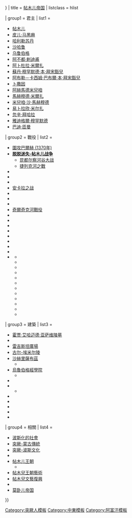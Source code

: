 {{Navbox
| name = 帖木兒帝國
| state = {{{state|{{{1|<includeonly>collapsed</includeonly>}}}}}}
| title = [[帖木儿帝国]] 
| listclass = hlist

| group1 = 君主
| list1 =
* [[帖木儿]]
* [[皮儿·马黑麻]]
* [[哈利勒苏丹]]
* [[沙哈鲁]]
* [[乌鲁伯格]]
* [[阿不都·剌迪甫]]
* [[阿卜杜拉·米爾扎]]
* [[蘇丹·穆罕默德·本·拜宋豁兒]]
* [[阿布勒－卡西姆·巴布爾·本·拜宋豁兒]]
* [[卜撒因]]
* [[阿赫馬德米兒咱]]
* [[馬赫穆德·米爾扎]]
* [[米兒咱·沙·馬赫穆德]]
* [[易卜拉欣·米尔扎]]
* [[忽辛·拜哈拉]]
* [[雅迪格爾·穆罕默德]]
* [[巴迪·匝曼]]

| group2 = 戰役
| list2 = 

* [[圍攻巴爾赫 (1370年)]]
* '''[[脱脱迷失-帖木儿战争]]'''
** [[昆都尔察河谷大战]]
** [[捷列克河之戰]]
* {{le|帖木兒入侵格魯吉亞|Timur's invasions of Georgia}}
* {{le|卡拉-德拉隘口之戰|Battle of Qara-Derrah Pass}}
* {{le|阿爾加米運河戰役|Battle of Algami Canal}}
* [[安卡拉之战]]
* {{le|納希切萬戰役 (1406年)|Battle of Nakhchivan (1406)}}
* {{le|圍攻沙鹿海牙|Siege of Shahrukhiya}}
* {{le|卡拉巴赫之戰|Battle of Qarabagh}}
* [[奇爾奇克河戰役]]
* {{le|撒馬爾罕圍城戰 (1497年)|Siege of Samarkand (1497)}}
* {{le|薩爾-普爾戰役|Battle of Sar-e-Pul}}
* {{le|撒馬爾罕圍城戰 (1501年)|Siege of Samarkand (1501)}}
* {{le|喀布爾圍城戰 (1504年)|Siege of Kabul (1504)}}
* {{le|阿卜達拉隘口之戰|Battle of Ab Darrah Pass}}
* {{le|吉日杜萬戰役|Battle of Ghazdewan}}
* {{le|卡拉特戰役|Battle of Qalat}}
* {{le|巴焦爾大屠殺|Bajaur massacre}}
* '''{{le|帖木兒帝國繼承戰爭|Timurid wars of succession}}'''
** {{le|巴爾赫圍城戰 (1447年)|Siege of Balkh (1447)}}
** {{le|達姆甘戰役 (1447年)|Battle of Damghan (1447)}}
** {{le|內沙布爾戰役 (1447年)|Battle of Nishapur (1447)}}
** {{le|塔納布戰役 (1448年)|Battle of Tarnab (1448)}}
** {{le|攻佔巴爾赫 (1447年)|Occupation of Balkh (1447)}}
** {{le|赫拉特圍城戰 (1448年)|Siege of Herat (1448)}}
** {{le|阿不都·剌迪甫叛亂|Revolt of Abdal-Latif Mirza}}
** {{le|法哈傑德戰役|Battle of Farhadgerd}}
** {{le|烏爾都巴札叛亂|Urdu Bazar Revolt}}
** {{le|薩拉赫斯戰役 (1459年)|Battle of Sarakhs (1459)}}
** {{le|撒馬爾罕圍城戰 (1494年/1496年)|Siege of Samarkand (1494 / 1496)}}
** {{le|阿赫西戰役|Battle of Akhsi}}
| group3 = 建築
| list3 =
* [[霍贾·艾哈迈德·亚萨维陵墓]]
* {{le|比比哈奴清真寺|Bibi-Khanym Mosque}}
* [[雷吉斯坦廣場]]
* [[古尔-埃米尔陵]]
* [[沙赫里薩布茲]]
** {{le|多魯特·蒂拉瓦特學校|Dorut Tilavat}}
* [[烏魯伯格經學院]]
** {{le|烏魯伯格天文台|Ulugh Beg Observatory}}
* {{le|沙-津達陵墓群|Shah-i-Zinda}}
* {{le|穆薩拉建築群|Musalla Complex}}
** {{le|赫拉特的穆薩拉叫拜樓|Musalla Minarets of Herat}}
* {{le|赫拉特大清真寺|Great Mosque of Herat}}
* {{le|高哈爾紹德清真寺|Goharshad Mosque}}
* {{le|藍色清真寺 (馬扎里沙里夫)|Blue Mosque (Mazar-i-Sharif)|藍色清真寺}}
* {{le|綠色清真寺 (巴爾赫)|Green Mosque (Balkh)|綠色清真寺}}
* {{le|巴哈丁建築群|Bahoutdin Architectural Complex}}

| group4 = 相關
| list4 =
* [[波斯化的社會]]
* [[突厥-蒙古傳統]]
* [[突厥-波斯文化]]
* {{le|印度-波斯文化|Indo-Persian culture}}
* [[帖木儿王朝]]
** {{le|帖木兒家族世系圖|Timurid family tree|世系圖}}
* [[帖木兒王朝藝術]]
* [[帖木兒文藝復興]]
* {{le|帖木兒帝國與歐洲的關係|Timurid relations with Europe}}
* [[莫卧儿帝国]]

}}<noinclude>
{{Documentation | content = {{Collapsible option}} }}
[[Category:突厥人模板]]
[[Category:中東模板]]
[[Category:阿富汗模板]]
</noinclude>